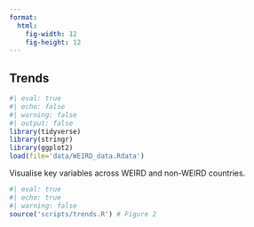 ```yaml
---
format: 
  html:
    fig-width: 12
    fig-height: 12
---
```


## Trends

```r
#| eval: true
#| echo: false
#| warning: false
#| output: false
library(tidyverse)
library(stringr)
library(ggplot2)
load(file='data/WEIRD_data.Rdata')
```

Visualise key variables across WEIRD and non-WEIRD countries.

```r
#| eval: true
#| echo: true
#| warning: false
source('scripts/trends.R') # Figure 2
```

